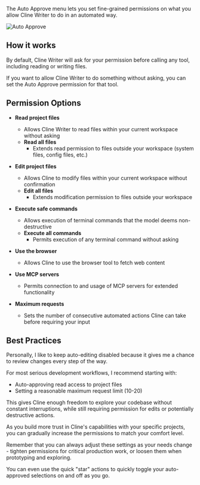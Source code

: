The Auto Approve menu lets you set fine-grained permissions on what you allow Cline Writer to do in an automated way.

<Frame>
	<img src="https://storage.googleapis.com/cline_public_images/docs/assets/auto-approve.png" alt="Auto Approve" />
</Frame>

## How it works

By default, Cline Writer will ask for your permission before calling any tool, including reading or writing files.

If you want to allow Cline Writer to do something without asking, you can set the Auto Approve permission for that tool.

## Permission Options

-   **Read project files**

    -   Allows Cline Writer to read files within your current workspace without asking
    -   **Read all files**
        -   Extends read permission to files outside your workspace (system files, config files, etc.)

-   **Edit project files**

    -   Allows Cline to modify files within your current workspace without confirmation
    -   **Edit all files**
        -   Extends modification permission to files outside your workspace

-   **Execute safe commands**

    -   Allows execution of terminal commands that the model deems non-destructive
    -   **Execute all commands**
        -   Permits execution of any terminal command without asking

-   **Use the browser**

    -   Allows Cline to use the browser tool to fetch web content

-   **Use MCP servers**

    -   Permits connection to and usage of MCP servers for extended functionality

-   **Maximum requests**
    -   Sets the number of consecutive automated actions Cline can take before requiring your input

## Best Practices

Personally, I like to keep auto-editing disabled because it gives me a chance to review changes every step of the way.

For most serious development workflows, I recommend starting with:

-   Auto-approving read access to project files
-   Setting a reasonable maximum request limit (10-20)

This gives Cline enough freedom to explore your codebase without constant interruptions, while still requiring permission for edits or potentially destructive actions.

As you build more trust in Cline's capabilities with your specific projects, you can gradually increase the permissions to match your comfort level.

Remember that you can always adjust these settings as your needs change - tighten permissions for critical production work, or loosen them when prototyping and exploring.

You can even use the quick "star" actions to quickly toggle your auto-approved selections on and off as you go.
